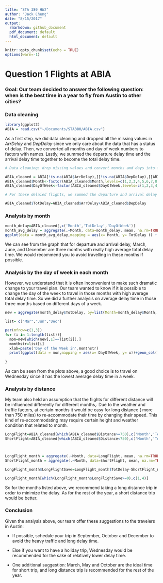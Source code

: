 ```yaml
---
title: "STA 380 HW2"
author: "Jack Cheng"
date: "8/15/2017"
output:
  rmarkdown: github_document
  pdf_document: default
  html_document: default
---
```


```r
knitr::opts_chunk$set(echo = TRUE)
options(warn=-1)
```


# Question 1 Flights at ABIA

### Goal: Our team decided to answer the following question: when is the best time in a year to fly from Austin to other cities?

### Data cleaning

```r
library(ggplot2)
ABIA = read.csv("~/Documents/STA380/ABIA.csv")
```


As a first step, we did data cleaning and dropped all the missing values in *ArrDelay* and *DepDelay* since we only care about the data that has a status of delay. Then, we converted all months and day of week numbers to factors with names. Lastly, we summed the departure delay time and the arrival delay time together to become the total delay time. 

```r
# Data cleaning: drop missing values and convert months and days into factors with month and day of week names.

ABIA_cleaned = ABIA[!is.na(ABIA$ArrDelay),][!is.na(ABIA$DepDelay),][ABIA$Origin=='AUS',]
ABIA_cleaned$Month<-factor(ABIA_cleaned$Month,levels=c(1,2,3,4,5,6,7,8,9,10,11,12),labels=c("Jan","Feb","Mar","Apr","May","Jun","Jul","Aug","Sep","Oct","Nov","Dec"))
ABIA_cleaned$DayOfWeek<-factor(ABIA_cleaned$DayOfWeek,levels=c(1,2,3,4,5,6,7),labels=c("Mon","Tue","Wed","Thu","Fri","Sat","Sun"))

# For these delaied flights, we summed the departure and arrival delay times together to get the total delay time. We believe the total delay time is the one which travelers care the most.

ABIA_cleaned$TotDelay=ABIA_cleaned$ArrDelay+ABIA_cleaned$DepDelay

```

### Analysis by month

```r
month_delay=ABIA_cleaned[,c('Month','TotDelay','DayOfWeek')]
month_avg_delay = aggregate(.~Month, data=month_delay, mean, na.rm=TRUE, na.action=NULL)
ggplot(data = month_avg_delay,mapping = aes(x= Month, y= TotDelay )) + geom_col()

```

We can see from the graph that for departure and arrival delay, March, June, and December are three months with really high average total delay time. We would recommend you to avoid travelling in these months if possible. 

### Analysis by the day of week in each month

However, we understand that it is often inconvenient to make such dramatic change to your travel plan. Our team wanted to know if it is possible to change the day of the week to travel in those months with high average total delay time. So we did a further analysis on average delay time in those three months based on different days of a week.

```r
new = aggregate(month_delay$TotDelay, by=list(Month=month_delay$Month, DayOfWeek=month_delay$DayOfWeek), FUN=mean)

list= c("Mar","Jun","Dec")

par(mfrow=c(1,3))
for (i in 1:length(list)){
  mon=new[which(new[,1]==list[i]),]
  monthstr=list[i]
  xlab=paste('Day of the Week in',monthstr)
  print(ggplot(data = mon,mapping = aes(x= DayOfWeek, y= x))+geom_col()+labs(x=xlab, y='Average Delay Time'))
  
}


```



As can be seen from the plots above, a good choice is to travel on Wednesday since it has the lowest average delay time in a week. 


### Analysis by distance 


My team also held an assumption that the flights for different distance will be influenced differently for different months,. Due to the weather and traffic factors, at certain months it would be easy for long distance ( more than 750 miles) to re-accommodate their time by changing their speed. This kind of re-accommodating may require certain height and weather condition that related to month.


```r
LongFlight=ABIA_cleaned[which(ABIA_cleaned$Distance>=750),c('Month','TotDelay','DayOfWeek')]
ShortFlight=ABIA_cleaned[which(ABIA_cleaned$Distance<750),c('Month','TotDelay','DayOfWeek')]



LongFlight_month = aggregate(.~Month, data=LongFlight, mean, na.rm=TRUE, na.action=NULL)
ShortFlight_month = aggregate(.~Month, data=ShortFlight, mean, na.rm=TRUE, na.action=NULL)

LongFlight_month$LongFlightSave=LongFlight_month$TotDelay-ShortFlight_month$TotDelay

LongFlight_month[which(LongFlight_month$LongFlightSave>=0),c(1,4)]
```

So for the months listed above, we recommend taking a long distance trip in order to minimize the delay. As for the rest of the year, a short distance trip would be better.

### Conclusion 

Given the analysis above, our team offer these suggestions to the travelers in Austin:

* If possible, schedule your trip in September, October and December to avoid the heavy traffic and long delay time.

* Else if you want to have a holiday trip, Wednesday would be recommended for the sake of relatively lower delay time.

* One additional suggestion: March, May and October are the ideal time for short trip, and long distance trip is recommended for the rest of the year.
